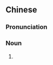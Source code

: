 {{also|生産関係}}
==Chinese==
{{zh-forms|s=生产关系|type=22}}

===Pronunciation===
{{zh-pron
|m=shēngchǎn guānxì
|cat=n
}}

===Noun===
{{zh-noun}}

# {{w|Relations of production}}